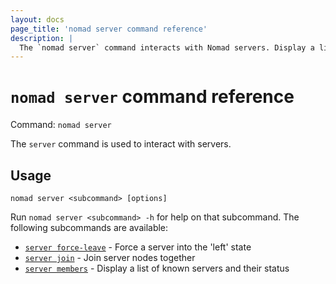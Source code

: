 ```yaml
---
layout: docs
page_title: 'nomad server command reference'
description: |
  The `nomad server` command interacts with Nomad servers. Display a list of servers, join server nodes together, and force a server into the left state.
---
```


# `nomad server` command reference

Command: `nomad server`

The `server` command is used to interact with servers.

## Usage

```plaintext
nomad server <subcommand> [options]
```

Run `nomad server <subcommand> -h` for help on that subcommand. The following
subcommands are available:

- [`server force-leave`][force-leave] - Force a server into the 'left' state
- [`server join`][join] - Join server nodes together
- [`server members`][members] - Display a list of known servers and their status

[force-leave]: /nomad/commands/server/force-leave "Force a server into the 'left' state"
[join]: /nomad/commands/server/join 'Join server nodes together'
[members]: /nomad/commands/server/members 'Display a list of known servers and their status'
